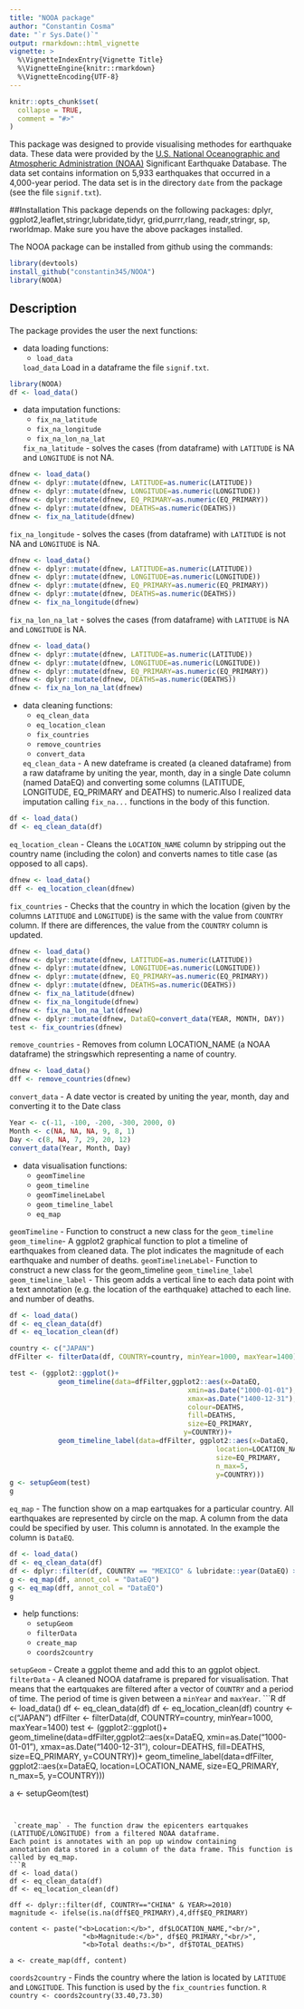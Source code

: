 ```yaml
---
title: "NOOA package"
author: "Constantin Cosma"
date: "`r Sys.Date()`"
output: rmarkdown::html_vignette
vignette: >
  %\VignetteIndexEntry{Vignette Title}
  %\VignetteEngine{knitr::rmarkdown}
  %\VignetteEncoding{UTF-8}
---
```


```r
knitr::opts_chunk$set(
  collapse = TRUE,
  comment = "#>"
)
```

This package was designed to provide visualising methodes for earthquake data. These data were provided by the [U.S. National Oceanographic and Atmospheric Administration (NOAA)](https://www.ngdc.noaa.gov/nndc/struts/form?t=101650&s=1&d=1) Significant Earthquake Database. 
The data set contains information on 5,933 earthquakes that occurred in a 4,000-year period. The data set is in the directory `date` from the package (see the file `signif.txt`).

##Installation
This package depends on the following packages:
dplyr, ggplot2,leaflet,stringr,lubridate,tidyr, grid,purrr,rlang, readr,stringr, sp, rworldmap.
Make sure you have the above packages installed.

The NOOA package can be installed from github using the commands:
```R
library(devtools)
install_github("constantin345/NOOA")
library(NOOA)
```

## Description

The package provides the user the next functions:

* data loading functions:
    + `load_data`
  
  `load_data` Load in a dataframe the file `signif.txt`.
  
```R
library(NOOA)
df <- load_data()
```
    
    
* data imputation functions:
    + `fix_na_latitude`
    + `fix_na_longitude`
    + `fix_na_lon_na_lat`
    
  `fix_na_latitude` - solves the cases (from dataframe) with
  `LATITUDE` is NA and `LONGITUDE` is not NA.
  
```R
dfnew <- load_data()
dfnew <- dplyr::mutate(dfnew, LATITUDE=as.numeric(LATITUDE))
dfnew <- dplyr::mutate(dfnew, LONGITUDE=as.numeric(LONGITUDE))
dfnew <- dplyr::mutate(dfnew, EQ_PRIMARY=as.numeric(EQ_PRIMARY))
dfnew <- dplyr::mutate(dfnew, DEATHS=as.numeric(DEATHS))
dfnew <- fix_na_latitude(dfnew)

```
  
  `fix_na_longitude` - solves the cases (from dataframe) with
  `LATITUDE` is not NA and `LONGITUDE` is NA.
  
```R
dfnew <- load_data()
dfnew <- dplyr::mutate(dfnew, LATITUDE=as.numeric(LATITUDE))
dfnew <- dplyr::mutate(dfnew, LONGITUDE=as.numeric(LONGITUDE))
dfnew <- dplyr::mutate(dfnew, EQ_PRIMARY=as.numeric(EQ_PRIMARY))
dfnew <- dplyr::mutate(dfnew, DEATHS=as.numeric(DEATHS))
dfnew <- fix_na_longitude(dfnew)
```  


  `fix_na_lon_na_lat` - solves the cases (from dataframe) with
  `LATITUDE` is NA and `LONGITUDE` is NA.

```R
dfnew <- load_data()
dfnew <- dplyr::mutate(dfnew, LATITUDE=as.numeric(LATITUDE))
dfnew <- dplyr::mutate(dfnew, LONGITUDE=as.numeric(LONGITUDE))
dfnew <- dplyr::mutate(dfnew, EQ_PRIMARY=as.numeric(EQ_PRIMARY))
dfnew <- dplyr::mutate(dfnew, DEATHS=as.numeric(DEATHS))
dfnew <- fix_na_lon_na_lat(dfnew)
```    

* data cleaning functions:
    + `eq_clean_data`
    + `eq_location_clean`
    + `fix_countries`
    + `remove_countries`
    + `convert_data`
    
  `eq_clean_data` - A new dateframe is created (a cleaned dataframe) from a raw dataframe by uniting the year, month, day in a single Date column (named DataEQ) and converting some columns (LATITUDE, LONGITUDE, EQ_PRIMARY and DEATHS) to numeric.Also I realized data imputation  calling `fix_na...` functions in the body of this function.
  
```R
df <- load_data()
df <- eq_clean_data(df)
```
  
  
  `eq_location_clean` - Cleans the `LOCATION_NAME` column by stripping out
the country name (including the colon) and converts names to title case (as opposed to all caps).
```R
dfnew <- load_data()
dff <- eq_location_clean(dfnew)
```  
  
  `fix_countries` - Checks that the country in which the location
(given by the columns `LATITUDE` and `LONGITUDE`) is the same with the
value from `COUNTRY` column. If there are differences, the value
from the `COUNTRY` column is updated.
```R
dfnew <- load_data()
dfnew <- dplyr::mutate(dfnew, LATITUDE=as.numeric(LATITUDE))
dfnew <- dplyr::mutate(dfnew, LONGITUDE=as.numeric(LONGITUDE))
dfnew <- dplyr::mutate(dfnew, EQ_PRIMARY=as.numeric(EQ_PRIMARY))
dfnew <- dplyr::mutate(dfnew, DEATHS=as.numeric(DEATHS))
dfnew <- fix_na_latitude(dfnew)
dfnew <- fix_na_longitude(dfnew)
dfnew <- fix_na_lon_na_lat(dfnew)
dfnew <- dplyr::mutate(dfnew, DataEQ=convert_data(YEAR, MONTH, DAY))
test <- fix_countries(dfnew)
```  
  
  `remove_countries` - Removes from column LOCATION_NAME (a NOAA dataframe) the stringswhich representing a name of country.
```R
dfnew <- load_data()
dff <- remove_countries(dfnew)
```  
  
  `convert_data` - A date vector is created by uniting the year, month, day and
converting it to the Date class 
```R
Year <- c(-11, -100, -200, -300, 2000, 0)
Month <- c(NA, NA, NA, 9, 8, 1)
Day <- c(8, NA, 7, 29, 20, 12)
convert_data(Year, Month, Day)
```
    
    
* data visualisation functions:
    + `geomTimeline`
    + `geom_timeline`
    + `geomTimelineLabel`
    + `geom_timeline_label`
    + `eq_map`
    
`geomTimeline` - Function to construct a new class for the `geom_timeline`
`geom_timeline`- A ggplot2 graphical function to plot a timeline of earthquakes from cleaned data. The plot indicates the magnitude of each earthquake and number of deaths.
`geomTimelineLabel`- Function to construct a new class for the geom_timeline `geom_timeline_label`
`geom_timeline_label` - This geom adds a vertical line to each data point with a text annotation (e.g. the location of the earthquake) attached to each line. and number of deaths.


```R
df <- load_data()
df <- eq_clean_data(df)
df <- eq_location_clean(df)

country <- c("JAPAN")
dfFilter <- filterData(df, COUNTRY=country, minYear=1000, maxYear=1400)

test <- (ggplot2::ggplot()+
            geom_timeline(data=dfFilter,ggplot2::aes(x=DataEQ,
                                            xmin=as.Date("1000-01-01"),
                                            xmax=as.Date("1400-12-31"),
                                            colour=DEATHS,
                                            fill=DEATHS,
                                            size=EQ_PRIMARY,
                                           y=COUNTRY))+
            geom_timeline_label(data=dfFilter, ggplot2::aes(x=DataEQ,
                                                   location=LOCATION_NAME,
                                                   size=EQ_PRIMARY,
                                                   n_max=5,
                                                   y=COUNTRY)))
g <- setupGeom(test)
g
```    

`eq_map` - The function show on a map eartquakes for a particular country.
All earthquakes are represented by circle on the map. A column from the data
could be specified by user. This column is annotated. In the example the column
is `DataEQ`.

``` R
df <- load_data()
df <- eq_clean_data(df)
df <- dplyr::filter(df, COUNTRY == "MEXICO" & lubridate::year(DataEQ) >= 2000)
g <- eq_map(df, annot_col = "DataEQ")
g <- eq_map(dff, annot_col = "DataEQ") 
g
```
    
* help functions:
    + `setupGeom`
    + `filterData`
    + `create_map`
    + `coords2country`
    
 `setupGeom` - Create a ggplot theme and add this to an ggplot object.
 `filterData` - A cleaned NOOA dataframe is prepared for visualisation. That means that the eartquakes are filtered after a vector of `COUNTRY`  and
a period of time. The period of time is given between a `minYear` and `maxYear`.
 ```R
 df <- load_data()
 df <- eq_clean_data(df)
 df <- eq_location_clean(df)
 country <- c("JAPAN")
 dfFilter <- filterData(df, COUNTRY=country,
 minYear=1000, maxYear=1400)
 test <- (ggplot2::ggplot()+
            geom_timeline(data=dfFilter,ggplot2::aes(x=DataEQ,
                                            xmin=as.Date("1000-01-01"),
                                            xmax=as.Date("1400-12-31"),
                                            colour=DEATHS,
                                            fill=DEATHS,
                                            size=EQ_PRIMARY,
                                            y=COUNTRY))+
            geom_timeline_label(data=dfFilter, ggplot2::aes(x=DataEQ,
                                                   location=LOCATION_NAME,
                                                   size=EQ_PRIMARY,
                                                   n_max=5,
                                                   y=COUNTRY)))

a <- setupGeom(test)
```
 
 
 `create_map` - The function draw the epicenters eartquakes
(LATITUDE/LONGITUDE) from a filtered NOAA dataframe.
Each point is annotates with an pop up window containing
annotation data stored in a column of the data frame. This function is called by eq_map.
```R
df <- load_data()
df <- eq_clean_data(df)
df <- eq_location_clean(df)

dff <- dplyr::filter(df, COUNTRY=="CHINA" & YEAR>=2010)
magnitude <- ifelse(is.na(dff$EQ_PRIMARY),4,dff$EQ_PRIMARY)

content <- paste("<b>Location:</b>", df$LOCATION_NAME,"<br/>",
                  "<b>Magnitude:</b>", df$EQ_PRIMARY,"<br/>",
                  "<b>Total deaths:</b>", df$TOTAL_DEATHS)

a <- create_map(dff, content)
```
 
 `coords2country` - Finds the country where the lation is located
 by `LATITUDE` and `LONGITUDE`. This function is used by the `fix_countries` function. 
 ```R
country <- coords2country(33.40,73.30)
```

